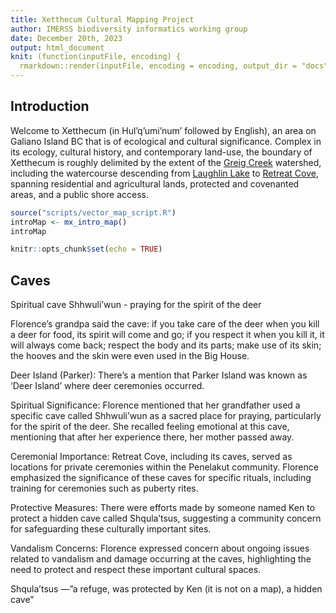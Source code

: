 ```yaml
---
title: Xetthecum Cultural Mapping Project
author: IMERSS biodiversity informatics working group
date: December 20th, 2023
output: html_document
knit: (function(inputFile, encoding) {
  rmarkdown::render(inputFile, encoding = encoding, output_dir = "docs") })
---
```

## Introduction

Welcome to Xetthecum (in Hul’q’umi’num’ followed by English), an area on Galiano Island BC that is of ecological and cultural significance. Complex in its ecology, cultural history, and contemporary land-use, the boundary of Xetthecum is roughly delimited by the extent of the [Greig Creek](#region:GreigCreek) watershed, including the watercourse descending from [Laughlin Lake](#region:LaughlinLake) to [Retreat Cove](#region:RetreatCove), spanning residential and agricultural lands, protected and covenanted areas, and a public shore access.

```r
source("scripts/vector_map_script.R")
introMap <- mx_intro_map()
introMap
```

```r
knitr::opts_chunk$set(echo = TRUE)
```

## Caves

Spiritual cave Shhwuli’wun - praying for the spirit of the deer

Florence’s grandpa said the cave: if you take care of the deer when you kill a deer for food, its spirit will come and go; if you respect it when you kill it, it will always come back; respect the body and its parts; make use of its skin; the hooves and the skin were even used in the Big House.

Deer Island (Parker):
There's a mention that Parker Island was known as 'Deer Island' where deer ceremonies occurred.

Spiritual Significance:
Florence mentioned that her grandfather used a specific cave called Shhwuli’wun as a sacred place for praying, particularly for the spirit of the deer.
She recalled feeling emotional at this cave, mentioning that after her experience there, her mother passed away.

Ceremonial Importance:
Retreat Cove, including its caves, served as locations for private ceremonies within the Penelakut community.
Florence emphasized the significance of these caves for specific rituals, including training for ceremonies such as puberty rites.

Protective Measures:
There were efforts made by someone named Ken to protect a hidden cave called Shqula’tsus, suggesting a community concern for safeguarding these culturally important sites.

Vandalism Concerns:
Florence expressed concern about ongoing issues related to vandalism and damage occurring at the caves, highlighting the need to protect and respect these important cultural spaces.

Shqula’tsus —”a refuge, was protected by Ken (it is not on a map), a hidden cave”
